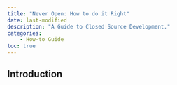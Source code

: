 ```yaml
---
title: "Never Open: How to do it Right"
date: last-modified
description: "A Guide to Closed Source Development."
categories:        
    - How-to Guide
toc: true
---
```


## Introduction

